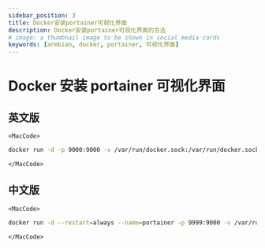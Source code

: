 ```yaml
---
sidebar_position: 3
title: Docker安装portainer可视化界面
description: Docker安装portainer可视化界面的方法
# image: a thumbnail image to be shown in social media cards
keywords: [armbian, docker, portainer, 可视化界面]
---
```



# Docker 安装 portainer 可视化界面

## 英文版

```mdx-code-block
<MacCode>
```

```bash
docker run -d -p 9000:9000 -v /var/run/docker.sock:/var/run/docker.sock --restart=always --name prtainer portainer/portainer
```

```mdx-code-block
</MacCode>
```

## 中文版

```mdx-code-block
<MacCode>
```

```bash
docker run -d --restart=always --name=portainer -p 9999:9000 -v /var/run/docker.sock:/var/run/docker.sock -v portainer_data:/data 6053537/portainer:linux-arm64
```

```mdx-code-block
</MacCode>
```
